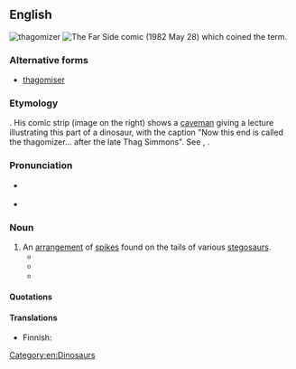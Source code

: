 ==English==
{{was wotd|2012|May|23}}
[[Image:Thagomizer.jpg|thumb|thagomizer]]
[[Image:Far Side 1982-05-28 - Thagomizer.png|thumb|''The Far Side'' comic (1982 May 28) which coined the term.]]
{{wikipedia}}

===Alternative forms===
* [[thagomiser]]

===Etymology===
{{coinage|en|Gary Larson|occ=cartoonist|in=1982|nocat=1}}. His comic strip (image on the right) shows a [[caveman]] giving a lecture illustrating this part of a dinosaur, with the caption "Now this end is called the thagomizer... after the late Thag Simmons". See {{m|en|-ize}}, {{m|en|-er}}.

===Pronunciation===
* {{a|GA}} {{IPA|en|[ˈθæɡəmaɪzɚ]}}
* {{a|RP}} {{IPA|en|[ˈθæɡəmaɪzə]}}

===Noun===
{{en-noun}}

# An [[arrangement]] of [[spike]]s found on the tails of various [[stegosaur]]s.
#* {{quote-book
|en
|year=2001
|title=The Little Giant Book of Dinosaurs
|first=Thomas R.
|last=Holtz
|coauthors=Riley, Terry
|page=54
|pageurl=http://books.google.com/books?id=x8dCyBRE7msC&pg=PA54&dq=thagomizer
|passage=Like the '''thagomizer''' of the stegosaur, the ankylosaurid tail club was probably used to smash into attackers.
}}
#* {{quote-book
|en
|date=2008-08-01
|title=Stegosaurus: The Plated Dinosaur
|first=Gary
|last=Jeffrey
|publisher=Rosen Publishing Group
|isbn=9781404277137
|lccn=2007050587
|oclc=678490823
|ol=25175316M
|page=30
|pageurl=http://books.google.com/books?id=qnhJIvv4_14C&pg=PT35&dq=thagomizer
|passage=An Allosaurus backbone had a hole in which a Stegosaurus '''thagomizer''' fitted perfectly. Over the years, many of the fossil '''thagomizers''' that have been dug up have had broken tips.
}}
#* {{quote-book
|en
|date=2008-09-17
|title=The Lady of Gold
|series=SnapDragon Adventures 1
|first=L. E.
|last=Simmons
|edition=First
|publisher=Lulu.com
|isbn=9780557006380
|lccn=2008908645
|page=135
|pageurl=http://books.google.com/books?id=3KX5Quh9PJ8C&pg=PA135&dq=thagomizer
|passage="Not like that," Snap growled, raising her four fists, swishing her '''thagomizer''' around threateningly.
}}<!--formerly http://www.lulu.com/content/3773415-->

====Quotations====
{{seemoreCites|en}}

====Translations====
{{trans-top|arrangement of four to ten spikes on Stegosaurus tail}}
* Finnish: {{t|fi|häntänuija}}
{{trans-mid}}
{{trans-bottom}}

[[Category:en:Dinosaurs]]